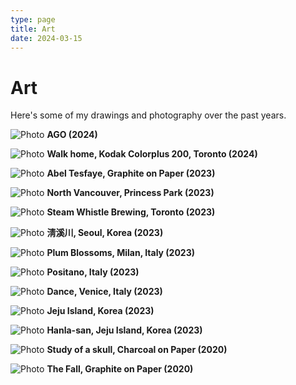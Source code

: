 ```yaml
---
type: page
title: Art
date: 2024-03-15
---
```


# Art

Here's some of my drawings and photography over the past years.


<Image
  src="/images/p10.jpeg"
  alt="Photo"
  width={1125}
  height={750}
  priority
  className="next-image"
/>
**AGO (2024)**

<Image
  src="/images/p11.jpeg"
  alt="Photo"
  width={1125}
  height={750}
  priority
  className="next-image"
/>
**Walk home, Kodak Colorplus 200, Toronto (2024)**

<Image
  src="/images/p3.jpeg"
  alt="Photo"
  width={1125}
  height={750}
  priority
  className="next-image"
/>
**Abel Tesfaye, Graphite on Paper (2023)**

<Image
  src="/images/p1.jpeg"
  alt="Photo"
  width={1125}
  height={750}
  priority
  className="next-image"
/>
**North Vancouver, Princess Park (2023)**

<Image
  src="/images/p5.jpeg"
  alt="Photo"
  width={1125}
  height={750}
  priority
  className="next-image"
/>
**Steam Whistle Brewing, Toronto (2023)**

<Image
  src="/images/p15.jpg"
  alt="Photo"
  width={1125}
  height={750}
  priority
  className="next-image"
/>
**淸溪川, Seoul, Korea (2023)**

<Image
  src="/images/p14.jpg"
  alt="Photo"
  width={1125}
  height={750}
  priority
  className="next-image"
/>
**Plum Blossoms, Milan, Italy (2023)**

<Image
  src="/images/p12.jpg"
  alt="Photo"
  width={1125}
  height={750}
  priority
  className="next-image"
/>
**Positano, Italy (2023)**

<Image
  src="/images/p8.jpeg"
  alt="Photo"
  width={1125}
  height={750}
  priority
  className="next-image"
/>
**Dance, Venice, Italy (2023)**

<Image
  src="/images/p7.jpeg"
  alt="Photo"
  width={1125}
  height={750}
  priority
  className="next-image"
/>
**Jeju Island, Korea (2023)**

<Image
  src="/images/P13.JPG"
  alt="Photo"
  width={1125}
  height={750}
  priority
  className="next-image"
/>
**Hanla-san, Jeju Island, Korea (2023)**

<Image
  src="/images/p6.jpeg"
  alt="Photo"
  width={1125}
  height={750}
  priority
  className="next-image"
/>
**Study of a skull, Charcoal on Paper (2020)**

<Image
  src="/images/p2.jpeg"
  alt="Photo"
  width={1125}
  height={750}
  priority
  className="next-image"
/>
**The Fall, Graphite on Paper (2020)**
